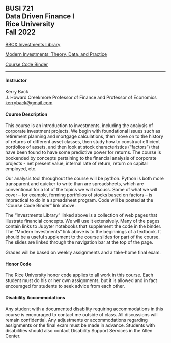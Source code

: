 ## BUSI 721<br>Data Driven Finance I<br>Rice University<br>Fall 2022

[BBCX Investments Library](https://bbcx-investments.com)

[Modern Investments: Theory, Data, and Practice](https://mi.bbcx-investments.com/index.html)

[Course Code Binder](https://mybinder.org/v2/gh/kerryback/2022-721-binder.git/HEAD)

<hr>

#### Instructor

Kerry Back<br>
J. Howard Creekmore Professor of Finance and Professor of Economics<br>
<a href="mailto:kerryback@gmail.com">kerryback@gmail.com</a>

#### Course Description

This course is an introduction to investments, including the analysis of corporate investment projects.  We begin with foundational issues such as retirement planning and mortgage calculations, then move on to the history of returns of different asset classes, then study how to construct efficient portfolios of assets, and then look at stock characteristics ("factors") that have been found to have some predictive power for returns. The course is bookended by concepts pertaining to the financial analysis of corporate projects - net present value, internal rate of return, return on capital employed, etc.

Our analysis tool throughout the course will be python.  Python is both more transparent and quicker to write than are spreadsheets, which are conventional for a lot of the topics we will discuss.  Some of what we will cover -- for example, forming portfolios of stocks based on factors -- is impractical to do in a spreadsheet program.  Code will be posted at the "Course Code Binder" link above.

The "Investments Library" linked above is a collection of web pages that illustrate financial concepts.  We will use it extensively.  Many of the pages contain links to Jupyter notebooks that supplement the code in the binder.  The "Modern Investments" link above is to the beginnings of a textbook.  It should be a useful supplement to the course slides for part of the course.  The slides are linked through the navigation bar at the top of the page.

Grades will be based on weekly assignments and a take-home final exam.

#### Honor Code

The Rice University honor code applies to all work in this course.  Each student must do his or her own assignments, but it is allowed and in fact encouraged for students to seek advice from each other. 

#### Disability Accommodations

Any student with a documented disability requiring accommodations in this course is encouraged to
contact me outside of class. All discussions will remain confidential. Any adjustments or accommodations
regarding assignments or the final exam must be made in advance. Students with disabilities
should also contact Disability Support Services in the Allen Center.







